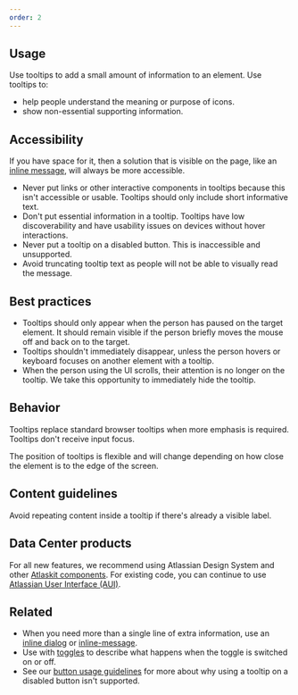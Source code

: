 ```yaml
---
order: 2
---
```


## Usage

Use tooltips to add a small amount of information to an element. Use tooltips to:

- help people understand the meaning or purpose of icons.
- show non-essential supporting information.

## Accessibility

If you have space for it, then a solution that is visible on the page, like an [inline message](/components/inline-message), will always be more accessible.

- Never put links or other interactive components in tooltips because this isn't accessible or usable. Tooltips should only include short informative text.
- Don't put essential information in a tooltip. Tooltips have low discoverability and have usability issues on devices without hover interactions.
- Never put a tooltip on a disabled button. This is inaccessible and unsupported.
- Avoid truncating tooltip text as people will not be able to visually read the message.

## Best practices

- Tooltips should only appear when the person has paused on the target element. It should remain visible if the person briefly moves the mouse off and back on to the target.
- Tooltips shouldn't immediately disappear, unless the person hovers or keyboard focuses on another element with a tooltip.
- When the person using the UI scrolls, their attention is no longer on the tooltip. We take this opportunity to immediately hide the tooltip.

## Behavior

Tooltips replace standard browser tooltips when more emphasis is required. Tooltips don't receive input focus.

The position of tooltips is flexible and will change depending on how close the element is to the edge of the screen.

## Content guidelines

Avoid repeating content inside a tooltip if there's already a visible label.

## Data Center products

For all new features, we recommend using Atlassian Design System and other [Atlaskit components](https://atlaskit.atlassian.com/). For existing code, you can continue to use [Atlassian User Interface (AUI)](https://aui.atlassian.com/).

## Related

- When you need more than a single line of extra information, use an [inline dialog](/components/inline-dialog) or [inline-message](/components/inline-message).
- Use with [toggles](/components/toggle) to describe what happens when the toggle is switched on or off.
- See our [button usage guidelines](/components/button/usage#do-not-put-tooltips-on-disabled-buttons) for more about why using a tooltip on a disabled button isn't supported.
